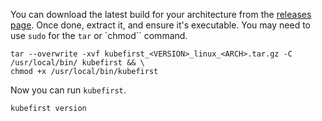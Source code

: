 You can download the latest build for your architecture from the [releases page](https://github.com/kubefirst/kubefirst/releases). Once done, extract it, and ensure it's executable. You may need to use `sudo` for the `tar` or `chmod`` command.

```shell
tar --overwrite -xvf kubefirst_<VERSION>_linux_<ARCH>.tar.gz -C /usr/local/bin/ kubefirst && \
chmod +x /usr/local/bin/kubefirst
```

Now you can run `kubefirst`.

```shell
kubefirst version
```
